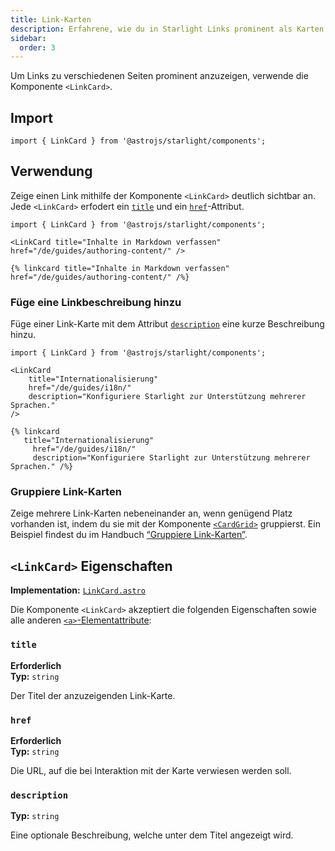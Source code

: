 ```yaml
---
title: Link-Karten
description: Erfahrene, wie du in Starlight Links prominent als Karten anzeigen.
sidebar:
  order: 3
---
```



Um Links zu verschiedenen Seiten prominent anzuzeigen, verwende die Komponente `<LinkCard>`.


<Preview>

<LinkCard
	slot="preview"
	title="Starlight anpassen"
	description="Lerne, wie du deine Starlight-Site mit deinem Logo, eigenen Schriftarten, Landing-Page-Design und vielem mehr zu deiner eigenen machen kannst."
	href="/de/guides/customization/"
/>

</Preview>

## Import

```tsx
import { LinkCard } from '@astrojs/starlight/components';
```

## Verwendung

Zeige einen Link mithilfe der Komponente `<LinkCard>` deutlich sichtbar an.
Jede `<LinkCard>` erfodert ein [`title`](#title) und ein [`href`](#href)-Attribut.

<Preview>

```mdx
import { LinkCard } from '@astrojs/starlight/components';

<LinkCard title="Inhalte in Markdown verfassen" href="/de/guides/authoring-content/" />
```

<Fragment slot="markdoc">

```markdoc
{% linkcard title="Inhalte in Markdown verfassen" href="/de/guides/authoring-content/" /%}
```

</Fragment>

<LinkCard
	slot="preview"
	title="Inhalte in Markdown verfassen"
	href="/de/guides/authoring-content/"
/>

</Preview>

### Füge eine Linkbeschreibung hinzu

Füge einer Link-Karte mit dem Attribut [`description`](#description) eine kurze Beschreibung hinzu.

<Preview>

```mdx {6}
import { LinkCard } from '@astrojs/starlight/components';

<LinkCard
	title="Internationalisierung"
	href="/de/guides/i18n/"
	description="Konfiguriere Starlight zur Unterstützung mehrerer Sprachen."
/>
```

<Fragment slot="markdoc">

```markdoc {4}
{% linkcard
   title="Internationalisierung"
	 href="/de/guides/i18n/"
	 description="Konfiguriere Starlight zur Unterstützung mehrerer Sprachen." /%}
```

</Fragment>

<LinkCard
	slot="preview"
	title="Internationalisierung"
	href="/de/guides/i18n/"
	description="Konfiguriere Starlight zur Unterstützung mehrerer Sprachen."
/>

</Preview>

### Gruppiere Link-Karten

Zeige mehrere Link-Karten nebeneinander an, wenn genügend Platz vorhanden ist, indem du sie mit der Komponente [`<CardGrid>`](/de/components/card-grids/) gruppierst.
Ein Beispiel findest du im Handbuch [“Gruppiere Link-Karten”](/de/components/card-grids/#link-karten-gruppieren).

## `<LinkCard>` Eigenschaften

**Implementation:** [`LinkCard.astro`](https://github.com/withastro/starlight/blob/main/packages/starlight/user-components/LinkCard.astro)

Die Komponente `<LinkCard>` akzeptiert die folgenden Eigenschaften sowie alle anderen [`<a>`-Elementattribute](https://developer.mozilla.org/en-US/docs/Web/HTML/Element/a):

### `title`

**Erforderlich**  
**Typ:** `string`

Der Titel der anzuzeigenden Link-Karte.

### `href`

**Erforderlich**  
**Typ:** `string`

Die URL, auf die bei Interaktion mit der Karte verwiesen werden soll.

### `description`

**Typ:** `string`

Eine optionale Beschreibung, welche unter dem Titel angezeigt wird.